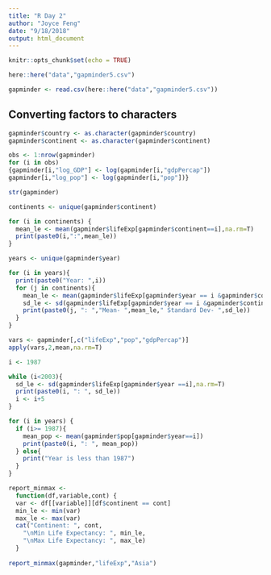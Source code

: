 ```yaml
---
title: "R Day 2"
author: "Joyce Feng"
date: "9/18/2018"
output: html_document
---
```


```r
knitr::opts_chunk$set(echo = TRUE)
```
```r
here::here("data","gapminder5.csv")

gapminder <- read.csv(here::here("data","gapminder5.csv"))
```

## Converting factors to characters
```r
gapminder$country <- as.character(gapminder$country)
gapminder$continent <- as.character(gapminder$continent)

obs <- 1:nrow(gapminder)
for (i in obs)
{gapminder[i,"log_GDP"] <- log(gapminder[i,"gdpPercap"])
gapminder[i,"log_pop"] <- log(gapminder[i,"pop"])}

str(gapminder)
```
```r
continents <- unique(gapminder$continent)

for (i in continents) {
  mean_le <- mean(gapminder$lifeExp[gapminder$continent==i],na.rm=T)
  print(paste0(i,":",mean_le))
}
```

```r
years <- unique(gapminder$year)

for (i in years){
  print(paste0("Year: ",i))
  for (j in continents){
    mean_le <- mean(gapminder$lifeExp[gapminder$year == i &gapminder$continent == j],na.rm=T)
    sd_le <- sd(gapminder$lifeExp[gapminder$year == i &gapminder$continent == j],na.rm=T)
    print(paste0(j, ": ","Mean- ",mean_le," Standard Dev- ",sd_le))
  }
}
```
```r
vars <- gapminder[,c("lifeExp","pop","gdpPercap")]
apply(vars,2,mean,na.rm=T)
```
```r
i <- 1987

while (i<2003){
  sd_le <- sd(gapminder$lifeExp[gapminder$year ==i],na.rm=T)
  print(paste0(i, ": ", sd_le))
  i <- i+5
}
```

```r
for (i in years) {
  if (i>= 1987){
    mean_pop <- mean(gapminder$pop[gapminder$year==i])
    print(paste0(i, ": ", mean_pop))
  } else{
    print("Year is less than 1987")
  }
}
```
```r
report_minmax <-
  function(df,variable,cont) {
  var <- df[[variable]][df$continent == cont]
  min_le <- min(var)
  max_le <- max(var)
  cat("Continent: ", cont,
    "\nMin Life Expectancy: ", min_le,
    "\nMax Life Expectancy: ", max_le)
  }
  
report_minmax(gapminder,"lifeExp","Asia")
```




